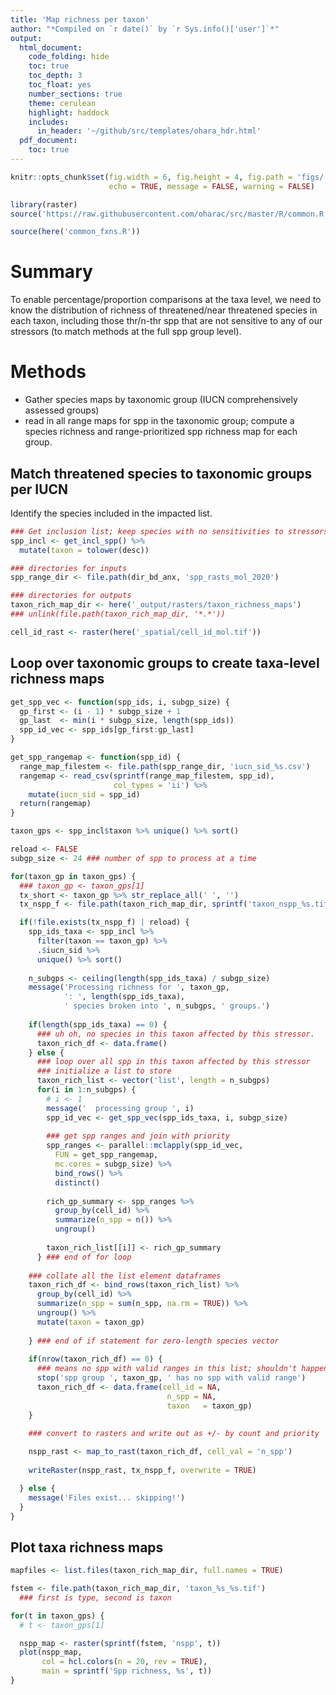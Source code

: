 ```yaml
---
title: 'Map richness per taxon'
author: "*Compiled on `r date()` by `r Sys.info()['user']`*"
output: 
  html_document:
    code_folding: hide
    toc: true
    toc_depth: 3
    toc_float: yes
    number_sections: true
    theme: cerulean
    highlight: haddock
    includes: 
      in_header: '~/github/src/templates/ohara_hdr.html'
  pdf_document:
    toc: true
---
```


``` r

knitr::opts_chunk$set(fig.width = 6, fig.height = 4, fig.path = 'figs/',
                      echo = TRUE, message = FALSE, warning = FALSE)

library(raster)
source('https://raw.githubusercontent.com/oharac/src/master/R/common.R')

source(here('common_fxns.R'))

```


# Summary

To enable percentage/proportion comparisons at the taxa level, we need to know the distribution of richness of threatened/near threatened species in each taxon, including those thr/n-thr spp that are not sensitive to any of our stressors (to match methods at the full spp group level).

# Methods

* Gather species maps by taxonomic group (IUCN comprehensively assessed groups)
* read in all range maps for spp in the taxonomic group; compute a species richness and range-prioritized spp richness map for each group.

## Match threatened species to taxonomic groups per IUCN

Identify the species included in the impacted list.

```r

### Get inclusion list; keep species with no sensitivities to stressors
spp_incl <- get_incl_spp() %>%
  mutate(taxon = tolower(desc))

### directories for inputs
spp_range_dir <- file.path(dir_bd_anx, 'spp_rasts_mol_2020')

### directories for outputs
taxon_rich_map_dir <- here('_output/rasters/taxon_richness_maps')
### unlink(file.path(taxon_rich_map_dir, '*.*'))

cell_id_rast <- raster(here('_spatial/cell_id_mol.tif'))

```

## Loop over taxonomic groups to create taxa-level richness maps
    
```r

get_spp_vec <- function(spp_ids, i, subgp_size) {
  gp_first <- (i - 1) * subgp_size + 1
  gp_last  <- min(i * subgp_size, length(spp_ids))
  spp_id_vec <- spp_ids[gp_first:gp_last]
}

get_spp_rangemap <- function(spp_id) {
  range_map_filestem <- file.path(spp_range_dir, 'iucn_sid_%s.csv')
  rangemap <- read_csv(sprintf(range_map_filestem, spp_id),
                       col_types = 'ii') %>%
    mutate(iucn_sid = spp_id)
  return(rangemap)
}

```

```r

taxon_gps <- spp_incl$taxon %>% unique() %>% sort()

reload <- FALSE
subgp_size <- 24 ### number of spp to process at a time

for(taxon_gp in taxon_gps) {
  ### taxon_gp <- taxon_gps[1]
  tx_short <- taxon_gp %>% str_replace_all(' ', '')
  tx_nspp_f <- file.path(taxon_rich_map_dir, sprintf('taxon_nspp_%s.tif', tx_short))

  if(!file.exists(tx_nspp_f) | reload) {
    spp_ids_taxa <- spp_incl %>%
      filter(taxon == taxon_gp) %>%
      .$iucn_sid %>% 
      unique() %>% sort()
    
    n_subgps <- ceiling(length(spp_ids_taxa) / subgp_size)
    message('Processing richness for ', taxon_gp, 
            ': ', length(spp_ids_taxa), 
            ' species broken into ', n_subgps, ' groups.')
    
    if(length(spp_ids_taxa) == 0) {
      ### uh oh, no species in this taxon affected by this stressor.
      taxon_rich_df <- data.frame()
    } else {
      ### loop over all spp in this taxon affected by this stressor
      ### initialize a list to store 
      taxon_rich_list <- vector('list', length = n_subgps)
      for(i in 1:n_subgps) {
        # i <- 1
        message('  processing group ', i)
        spp_id_vec <- get_spp_vec(spp_ids_taxa, i, subgp_size)
        
        ### get spp ranges and join with priority
        spp_ranges <- parallel::mclapply(spp_id_vec,
          FUN = get_spp_rangemap,
          mc.cores = subgp_size) %>%
          bind_rows() %>%
          distinct()
        
        rich_gp_summary <- spp_ranges %>%
          group_by(cell_id) %>%
          summarize(n_spp = n()) %>%
          ungroup()
        
        taxon_rich_list[[i]] <- rich_gp_summary
      } ### end of for loop
      
    ### collate all the list element dataframes
    taxon_rich_df <- bind_rows(taxon_rich_list) %>%
      group_by(cell_id) %>%
      summarize(n_spp = sum(n_spp, na.rm = TRUE)) %>%
      ungroup() %>%
      mutate(taxon = taxon_gp)
    
    } ### end of if statement for zero-length species vector
    
    if(nrow(taxon_rich_df) == 0) {
      ### means no spp with valid ranges in this list; shouldn't happen here
      stop('spp group ', taxon_gp, ' has no spp with valid range')
      taxon_rich_df <- data.frame(cell_id = NA,
                                   n_spp = NA,
                                   taxon   = taxon_gp)
    }
    
    ### convert to rasters and write out as +/- by count and priority

    nspp_rast <- map_to_rast(taxon_rich_df, cell_val = 'n_spp')
 
    writeRaster(nspp_rast, tx_nspp_f, overwrite = TRUE)

  } else {
    message('Files exist... skipping!')
  }
}
```

## Plot taxa richness maps 

```r

mapfiles <- list.files(taxon_rich_map_dir, full.names = TRUE)

fstem <- file.path(taxon_rich_map_dir, 'taxon_%s_%s.tif')
  ### first is type, second is taxon

for(t in taxon_gps) {
  # t <- taxon_gps[1]

  nspp_map <- raster(sprintf(fstem, 'nspp', t))
  plot(nspp_map, 
       col = hcl.colors(n = 20, rev = TRUE),
       main = sprintf('Spp richness, %s', t))
}
```
